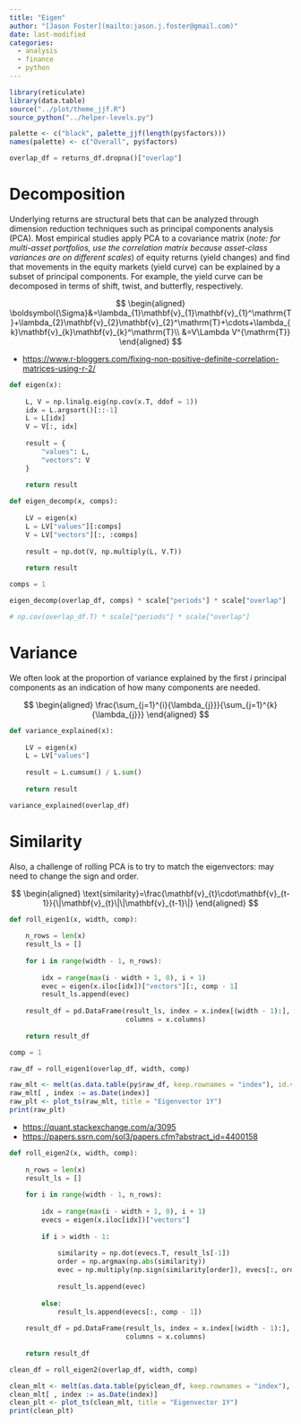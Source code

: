 ```yaml
---
title: "Eigen"
author: "[Jason Foster](mailto:jason.j.foster@gmail.com)"
date: last-modified
categories:
  - analysis
  - finance
  - python
---
```


```r
library(reticulate)
library(data.table)
source("../plot/theme_jjf.R")
source_python("../helper-levels.py")
```

```r
palette <- c("black", palette_jjf(length(py$factors)))
names(palette) <- c("Overall", py$factors)
```

```python
overlap_df = returns_df.dropna()["overlap"]
```

# Decomposition

Underlying returns are structural bets that can be analyzed through dimension reduction techniques such as principal components analysis (PCA). Most empirical studies apply PCA to a covariance matrix (*note: for multi-asset portfolios, use the correlation matrix because asset-class variances are on different scales*) of equity returns (yield changes) and find that movements in the equity markets (yield curve) can be explained by a subset of principal components. For example, the yield curve can be decomposed in terms of shift, twist, and butterfly, respectively.

$$
\begin{aligned}
\boldsymbol{\Sigma}&=\lambda_{1}\mathbf{v}_{1}\mathbf{v}_{1}^\mathrm{T}+\lambda_{2}\mathbf{v}_{2}\mathbf{v}_{2}^\mathrm{T}+\cdots+\lambda_{k}\mathbf{v}_{k}\mathbf{v}_{k}^\mathrm{T}\\
&=V\Lambda V^{\mathrm{T}}
\end{aligned}
$$

-   <https://www.r-bloggers.com/fixing-non-positive-definite-correlation-matrices-using-r-2/>

```python
def eigen(x):
  
    L, V = np.linalg.eig(np.cov(x.T, ddof = 1))
    idx = L.argsort()[::-1]
    L = L[idx]
    V = V[:, idx]
    
    result = {
        "values": L,
        "vectors": V
    }
    
    return result
```

```python
def eigen_decomp(x, comps):
    
    LV = eigen(x)
    L = LV["values"][:comps]
    V = LV["vectors"][:, :comps]
    
    result = np.dot(V, np.multiply(L, V.T))
    
    return result
```

```python
comps = 1
```

```python
eigen_decomp(overlap_df, comps) * scale["periods"] * scale["overlap"]
```

```python
# np.cov(overlap_df.T) * scale["periods"] * scale["overlap"]
```

# Variance

We often look at the proportion of variance explained by the first $i$ principal components as an indication of how many components are needed.

$$
\begin{aligned}
\frac{\sum_{j=1}^{i}{\lambda_{j}}}{\sum_{j=1}^{k}{\lambda_{j}}}
\end{aligned}
$$

```python
def variance_explained(x):
    
    LV = eigen(x)
    L = LV["values"]
    
    result = L.cumsum() / L.sum()
    
    return result
```

```python
variance_explained(overlap_df)
```

# Similarity

Also, a challenge of rolling PCA is to try to match the eigenvectors: may need to change the sign and order.

$$
\begin{aligned}
\text{similarity}=\frac{\mathbf{v}_{t}\cdot\mathbf{v}_{t-1}}{\|\mathbf{v}_{t}\|\|\mathbf{v}_{t-1}\|}
\end{aligned}
$$

```python
def roll_eigen1(x, width, comp):
    
    n_rows = len(x)
    result_ls = []
    
    for i in range(width - 1, n_rows):
        
        idx = range(max(i - width + 1, 0), i + 1)
        evec = eigen(x.iloc[idx])["vectors"][:, comp - 1]
        result_ls.append(evec)
    
    result_df = pd.DataFrame(result_ls, index = x.index[(width - 1):],
                             columns = x.columns)
    
    return result_df  
```

```python
comp = 1
```

```python
raw_df = roll_eigen1(overlap_df, width, comp)
```

```r
raw_mlt <- melt(as.data.table(py$raw_df, keep.rownames = "index"), id.vars = "index")
raw_mlt[ , index := as.Date(index)]
raw_plt <- plot_ts(raw_mlt, title = "Eigenvector 1Y")
print(raw_plt)
```

-   <https://quant.stackexchange.com/a/3095>
-   <https://papers.ssrn.com/sol3/papers.cfm?abstract_id=4400158>

```python
def roll_eigen2(x, width, comp):
    
    n_rows = len(x)
    result_ls = []
    
    for i in range(width - 1, n_rows):
        
        idx = range(max(i - width + 1, 0), i + 1)
        evecs = eigen(x.iloc[idx])["vectors"]
        
        if i > width - 1:
            
            similarity = np.dot(evecs.T, result_ls[-1])
            order = np.argmax(np.abs(similarity))
            evec = np.multiply(np.sign(similarity[order]), evecs[:, order])
            
            result_ls.append(evec)
            
        else:
            result_ls.append(evecs[:, comp - 1])
    
    result_df = pd.DataFrame(result_ls, index = x.index[(width - 1):],
                             columns = x.columns)
    
    return result_df
```

```python
clean_df = roll_eigen2(overlap_df, width, comp)
```

```r
clean_mlt <- melt(as.data.table(py$clean_df, keep.rownames = "index"), id.vars = "index")
clean_mlt[ , index := as.Date(index)]
clean_plt <- plot_ts(clean_mlt, title = "Eigenvector 1Y")
print(clean_plt)
```

